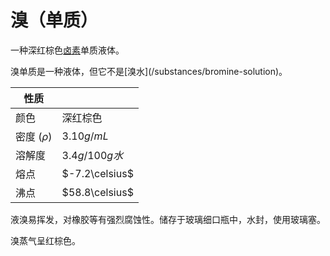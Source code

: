 
# 溴（单质）

一种深红棕色[卤素](/substances/halogen)单质液体。

<Callout type="warning">
  溴单质是一种液体，但它不是[溴水](/substances/bromine-solution)。
</Callout>

| 性质          |                |
| ------------- | -------------- |
| 颜色          | 深红棕色       |
| 密度 ($\rho$) | $3.10g/mL$     |
| 溶解度        | $3.4g/100g水$  |
| 熔点          | $-7.2\celsius$ |
| 沸点          | $58.8\celsius$ |

液溴易挥发，对橡胶等有强烈腐蚀性。储存于玻璃细口瓶中，水封，使用玻璃塞。

溴蒸气呈红棕色。
